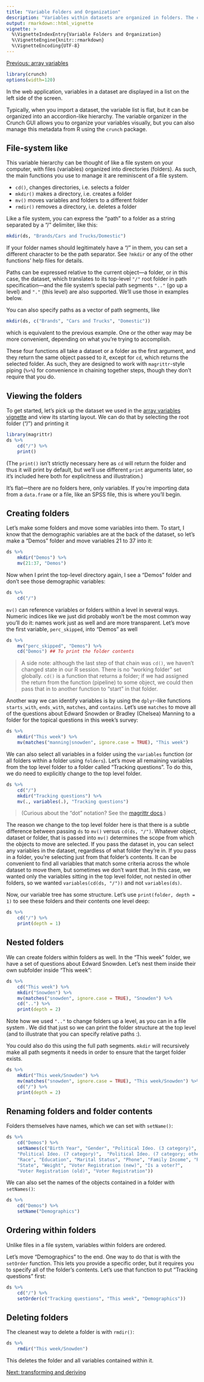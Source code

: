 ```yaml
---
title: "Variable Folders and Organization"
description: "Variables within datasets are organized in folders. The crunch package provides tools for creating folders and moving variables among them."
output: rmarkdown::html_vignette
vignette: >
  %\VignetteIndexEntry{Variable Folders and Organization}
  %\VignetteEngine{knitr::rmarkdown}
  %\VignetteEncoding{UTF-8}
---
```


[Previous: array variables](array-variables.html)

```r
library(crunch)
options(width=120)
```

In the web application, variables in a dataset are displayed in a list on the left side of the screen.

<!-- screenshot -->

Typically, when you import a dataset, the variable list is flat, but it can be organized into an accordion-like hierarchy. The variable organizer in the Crunch GUI allows you to organize your variables visually, but you can also manage this metadata from R using the `crunch` package.

## File-system like

This variable hierarchy can be thought of like a file system on your computer, with files (variables) organized into directories (folders). As such, the main functions you use to manage it are reminiscent of a file system.

* `cd()`, changes directories, i.e. selects a folder
* `mkdir()` makes a directory, i.e. creates a folder
* `mv()` moves variables and folders to a different folder
* `rmdir()` removes a directory, i.e. deletes a folder

Like a file system, you can express the "path" to a folder as a string separated by a "/" delimiter, like this:

```r
mkdir(ds, "Brands/Cars and Trucks/Domestic")
```

If your folder names should legitimately have a "/" in them, you can set a different character to be the path separator. See `?mkdir` or any of the other functions' help files for details.

Paths can be expressed relative to the current object---a folder, or in this case, the dataset, which translates to its top-level `"/"` root folder in path specification---and the file system's special path segments `".."` (go up a level) and `"."` (this level) are also supported. We'll use those in examples below.

You can also specify paths as a vector of path segments, like

```r
mkdir(ds, c("Brands", "Cars and Trucks", "Domestic"))
```

which is equivalent to the previous example. One or the other way may be more convenient, depending on what you're trying to accomplish.

These four functions all take a dataset or a folder as the first argument, and they return the same object passed to it, except for `cd`, which returns the selected folder. As such, they are designed to work with `magrittr`-style piping (`%>%`) for convenience in chaining together steps, though they don't require that you do.

## Viewing the folders

To get started, let's pick up the dataset we used in the [array variables vignette](array-variables.html) and view its starting layout. We can do that by selecting the root folder ("/") and printing it

```r
library(magrittr)
ds %>%
    cd("/") %>%
    print()
```

(The `print()` isn't strictly necessary here as `cd` will return the folder and thus it will print by default, but we'll use different `print` arguments later, so it's included here both for explicitness and illustration.)

It's flat---there are no folders here, only variables. If you're importing data from a `data.frame` or a file, like an SPSS file, this is where you'll begin.

## Creating folders

Let's make some folders and move some variables into them. To start, I know that the demographic variables are at the back of the dataset, so let's make a "Demos" folder and move variables 21 to 37 into it:

```r
ds %>%
    mkdir("Demos") %>%
    mv(21:37, "Demos")
```

Now when I print the top-level directory again, I see a "Demos" folder and don't see those demographic variables:

```r
ds %>%
    cd("/")
```

`mv()` can reference variables or folders within a level in several ways. Numeric indices like we just did probably won't be the most common way you'll do it: names work just as well and are more transparent. Let's move the first variable, `perc_skipped`, into "Demos" as well

```r
ds %>%
    mv("perc_skipped", "Demos") %>%
    cd("Demos") ## To print the folder contents
```

> A side note: although the last step of that chain was `cd()`, we haven't changed state in our R session. There is no "working folder" set globally. `cd()` is a function that returns a folder; if we had assigned the return from the function (pipeline) to some object, we could then pass that in to another function to "start" in that folder.

Another way we can identify variables is by using the `dplyr`-like functions `starts_with`, `ends_with`, `matches`, and `contains`. Let's use `matches` to move all of the questions about Edward Snowden or Bradley (Chelsea) Manning to a folder for the topical questions in this week's survey:

```r
ds %>%
    mkdir("This week") %>%
    mv(matches("manning|snowden", ignore.case = TRUE), "This week")
```

We can also select all variables in a folder using the `variables` function (or all folders within a folder using `folders`). Let's move all remaining variables from the top level folder to a folder called "Tracking questions". To do this, we do need to explicitly change to the top level folder.

```r
ds %>%
    cd("/")
    mkdir("Tracking questions") %>%
    mv(., variables(.), "Tracking questions")
```

> (Curious about the "dot" notation? See the [magrittr docs](https://magrittr.tidyverse.org/articles/magrittr.html).)

The reason we change to the top level folder here is that there is a subtle difference between passing `ds` to `mv()` versus `cd(ds, "/")`. Whatever object, dataset or folder, that is passed into `mv()` determines the scope from which the objects to move are selected. If you pass the dataset in, you can select any variables in the dataset, regardless of what folder they're in. If you pass in a folder, you're selecting just from that folder's contents. It can be convenient to find all variables that match some criteria across the whole dataset to move them, but sometimes we don't want that. In this case, we wanted only the variables sitting in the top level folder, not nested in other folders, so we wanted `variables(cd(ds, "/"))` and not `variables(ds)`.

Now, our variable tree has some structure. Let's use `print(folder, depth = 1)` to see these folders and their contents one level deep:

```r
ds %>%
    cd("/") %>%
    print(depth = 1)
```

## Nested folders

We can create folders within folders as well. In the "This week" folder, we have a set of questions about Edward Snowden. Let's nest them inside their own subfolder inside "This week":

```r
ds %>%
    cd("This week") %>%
    mkdir("Snowden") %>%
    mv(matches("snowden", ignore.case = TRUE), "Snowden") %>%
    cd("..") %>%
    print(depth = 2)
```

Note how we used `".."` to change folders up a level, as you can in a file system . We did that just so we can print the folder structure at the top level (and to illustrate that you can specify relative paths :).

You could also do this using the full path segments. `mkdir` will recursively make all path segments it needs in order to ensure that the target folder exists.

```r
ds %>%
    mkdir("This week/Snowden") %>%
    mv(matches("snowden", ignore.case = TRUE), "This week/Snowden") %>%
    cd("/") %>%
    print(depth = 2)
```

## Renaming folders and folder contents

Folders themselves have names, which we can set with `setName()`:

```r
ds %>%
    cd("Demos") %>%
    setNames(c("Birth Year", "Gender", "Political Ideo. (3 category)",
    "Political Ideo. (7 category)",  "Political Ideo. (7 category; other)",  
    "Race", "Education", "Marital Status", "Phone", "Family Income", "Region",
    "State", "Weight", "Voter Registration (new)", "Is a voter?",
    "Voter Registration (old)", "Voter Registration"))
```

We can also set the names of the objects contained in a folder with `setNames()`:

```r
ds %>%
    cd("Demos") %>%
    setName("Demographics")
```

## Ordering within folders

Unlike files in a file system, variables within folders are ordered.

Let's move "Demographics" to the end. One way to do that is with the `setOrder` function. This lets you provide a specific order, but it requires you to specify all of the folder's contents. Let's use that function to put "Tracking questions" first:

```r
ds %>%
    cd("/") %>%
    setOrder(c("Tracking questions", "This week", "Demographics"))
```

<!--
We can do that a couple of ways. One is using `mv()`, giving it the "after" argument

```r
ds %>%
    cd("/") %>%
    mv("Demographics", ".", after="Tracking questions")
```

This uses the `"."` folder "path" to indicate that you're "moving" the object to be in the current folder. Note that `"."` (the current folder) and `.` (the `magrittr` special value) aren't the same thing, though in this particular context, they would have similar implications.

 Note that order of things to mv is preserved, so that does set order

## Finding a variable's folder

folder(ds$var); can also mv to wherever that var is -->

## Deleting folders

The cleanest way to delete a folder is with `rmdir()`:

```r
ds %>%
    rmdir("This week/Snowden")
```

This deletes the folder and all variables contained within it.

[Next: transforming and deriving](derive.html)
